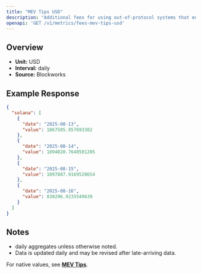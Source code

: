 ```yaml
---
title: "MEV Tips USD"
description: "Additional fees for using out-of-protocol systems that enables users to send transactions, or a bundle of transactions, to block builders or leaders for faster transaction execution, MEV capture, or MEV protection."
openapi: 'GET /v1/metrics/fees-mev-tips-usd'
---
```


## Overview

- **Unit:** USD
- **Interval:** daily
- **Source:** Blockworks

## Example Response

```json
{
  "solana": [
    {
      "date": "2025-08-13",
      "value": 1867505.957693302
    },
    {
      "date": "2025-08-14",
      "value": 1894020.7640501205
    },
    {
      "date": "2025-08-15",
      "value": 1097887.9169520654
    },
    {
      "date": "2025-08-16",
      "value": 830296.9235549639
    }
  ]
}
```

## Notes
- daily aggregates unless otherwise noted.
- Data is updated daily and may be revised after late-arriving data.


<Note>For native values, see **[MEV Tips](./fees-mev-tips)**.</Note>